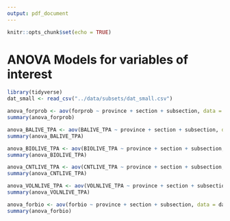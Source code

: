 ```yaml
---
output: pdf_document
---
```


```r
knitr::opts_chunk$set(echo = TRUE)
```

# ANOVA Models for variables of interest

```r
library(tidyverse)
dat_small <- read_csv("../data/subsets/dat_small.csv")
```

```r
anova_forprob <- aov(forprob ~ province + section + subsection, data = dat_small)
summary(anova_forprob)

anova_BALIVE_TPA <- aov(BALIVE_TPA ~ province + section + subsection, data = dat_small)
summary(anova_BALIVE_TPA)

anova_BIOLIVE_TPA <- aov(BIOLIVE_TPA ~ province + section + subsection, data = dat_small)
summary(anova_BIOLIVE_TPA)

anova_CNTLIVE_TPA <- aov(CNTLIVE_TPA ~ province + section + subsection, data = dat_small)
summary(anova_CNTLIVE_TPA)

anova_VOLNLIVE_TPA <- aov(VOLNLIVE_TPA ~ province + section + subsection, data = dat_small)
summary(anova_VOLNLIVE_TPA)

anova_forbio <- aov(forbio ~ province + section + subsection, data = dat_small)
summary(anova_forbio)
```



